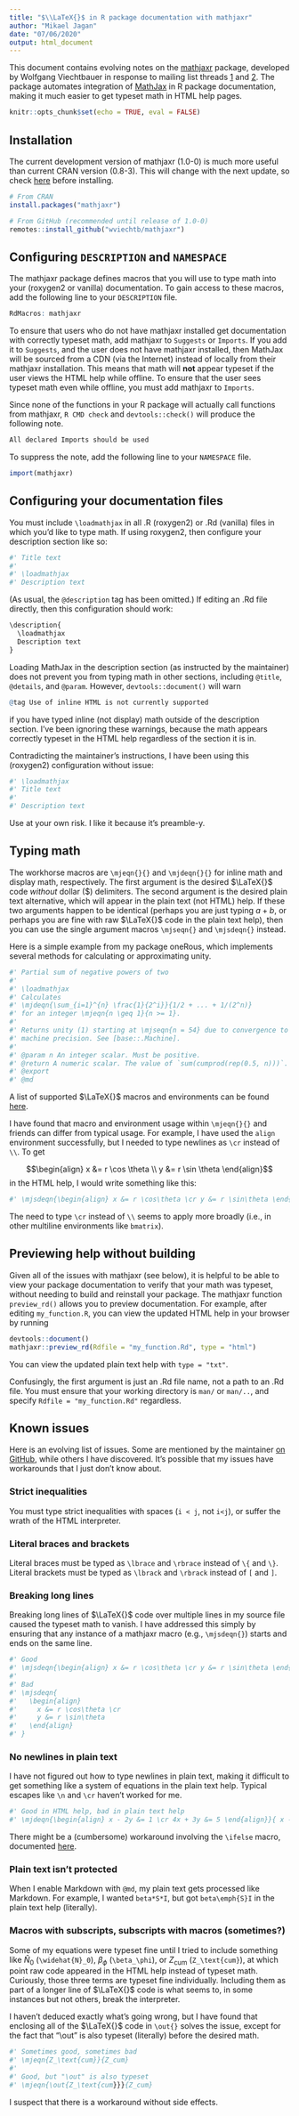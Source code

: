 ```yaml
---
title: "$\\LaTeX{}$ in R package documentation with mathjaxr"
author: "Mikael Jagan"
date: "07/06/2020"
output: html_document
---
```


This document contains evolving notes on the
[mathjaxr](https://github.com/vnijs/MathJaxR)
package, developed by Wolfgang Viechtbauer
in response to mailing list threads 
[1](https://stat.ethz.ch/pipermail/r-devel/2020-April/079395.html)
and
[2](https://stat.ethz.ch/pipermail/r-package-devel/2020q2/005420.html).
The package automates integration of 
[MathJax](https://en.wikipedia.org/wiki/MathJax) 
in R package documentation,
making it much easier to get typeset math in HTML help pages.

```r
knitr::opts_chunk$set(echo = TRUE, eval = FALSE)
```

## Installation

The current development version of mathjaxr (1.0-0) is much more useful than 
current CRAN version (0.8-3). This will change with the next update, so check 
[here](https://cran.r-project.org/web/packages/mathjaxr/index.html) before 
installing.

```r
# From CRAN
install.packages("mathjaxr")

# From GitHub (recommended until release of 1.0-0)
remotes::install_github("wviechtb/mathjaxr")
```

## Configuring `DESCRIPTION` and `NAMESPACE`

The mathjaxr package defines macros that you will use to type math into your
(roxygen2 or vanilla) documentation. To gain access to these macros, add the
following line to your `DESCRIPTION` file.

```r
RdMacros: mathjaxr
```

To ensure that users who do not have mathjaxr installed get documentation with
correctly typeset math, add mathjaxr to `Suggests` or `Imports`. If you add it
to `Suggests`, and the user does not have mathjaxr installed, then MathJax will 
be sourced from a CDN (via the Internet) instead of locally from their mathjaxr 
installation. This means that math will **not** appear typeset if the user views
the HTML help while offline. To ensure that the user sees typeset math even 
while offline, you must add mathjaxr to `Imports`.

Since none of the functions in your R package will actually call functions from
mathjaxr, `R CMD check` and `devtools::check()` will produce the following note.

```r
All declared Imports should be used
```

To suppress the note, add the following line to your `NAMESPACE` file.

```r
import(mathjaxr)
```

## Configuring your documentation files

You must include `\loadmathjax` in all .R (roxygen2) or .Rd (vanilla) files
in which you'd like to type math. If using roxygen2, then configure your 
description section like so:

```r
#' Title text
#' 
#' \loadmathjax
#' Description text
```

(As usual, the `@description` tag has been omitted.) If editing an .Rd file 
directly, then this configuration should work:

```r
\description{
  \loadmathjax
  Description text
}
```

Loading MathJax in the description section (as instructed by the maintainer)
does not prevent you from typing math in other sections, including `@title`, 
`@details`, and `@param`. However, `devtools::document()` will warn

```r
@tag Use of inline HTML is not currently supported
```

if you have typed inline (not display) math outside of the description section.
I've been ignoring these warnings, because the math appears correctly typeset in 
the HTML help regardless of the section it is in.

Contradicting the maintainer's instructions, I have been using this (roxygen2) 
configuration without issue:

```r
#' \loadmathjax
#' Title text
#' 
#' Description text
```

Use at your own risk. I like it because it's preamble-y.

## Typing math

The workhorse macros are `\mjeqn{}{}` and `\mjdeqn{}{}` for inline math and 
display math, respectively. The first argument is the desired $\LaTeX{}$ code 
*without* dollar (\$) delimiters. The second argument is the desired plain text 
alternative, which will appear in the plain text (not HTML) help. If these two
arguments happen to be identical (perhaps you are just typing $a+b$, or perhaps 
you are fine with raw $\LaTeX{}$ code in the plain text help), then you can use 
the single argument macros `\mjseqn{}` and `\mjsdeqn{}` instead.

Here is a simple example from my package oneRous, which implements several 
methods for calculating or approximating unity.

```r
#' Partial sum of negative powers of two
#' 
#' \loadmathjax
#' Calculates
#' \mjdeqn{\sum_{i=1}^{n} \frac{1}{2^i}}{1/2 + ... + 1/(2^n)}
#' for an integer \mjeqn{n \geq 1}{n >= 1}.
#' 
#' Returns unity (1) starting at \mjseqn{n = 54} due to convergence to within
#' machine precision. See [base::.Machine].
#' 
#' @param n An integer scalar. Must be positive.
#' @return A numeric scalar. The value of `sum(cumprod(rep(0.5, n)))`.
#' @export
#' @md
```

A list of supported $\LaTeX{}$ macros and environments can be found
[here](https://docs.mathjax.org/en/latest/input/tex/macros/index.html).

I have found that macro and environment usage within `\mjeqn{}{}` and friends 
can differ from typical usage. For example, I have used the `align` environment
successfully, but I needed to type newlines as `\cr` instead of `\\`. To get

$$\begin{align} x &= r \cos \theta \\ y &= r \sin \theta \end{align}$$
in the HTML help, I would write something like this:

```r
#' \mjsdeqn{\begin{align} x &= r \cos\theta \cr y &= r \sin\theta \end{align}}
```

The need to type `\cr` instead of `\\` seems to apply more broadly (i.e., in 
other multiline environments like `bmatrix`).

## Previewing help without building

Given all of the issues with mathjaxr (see below), it is helpful to be able to 
view your package documentation to verify that your math was typeset, without 
needing to build and reinstall your package. The mathjaxr function 
`preview_rd()` allows you to preview documentation. For example, after editing 
`my_function.R`, you can view the updated HTML help in your browser by running

```r
devtools::document()
mathjaxr::preview_rd(Rdfile = "my_function.Rd", type = "html")
```

You can view the updated plain text help with `type = "txt"`.

Confusingly, the first argument is just an .Rd file name, not a path to an .Rd
file. You must ensure that your working directory is `man/` or `man/..`, and 
specify `Rdfile = "my_function.Rd"` regardless.

## Known issues

Here is an evolving list of issues. Some are mentioned by the maintainer
[on GitHub](https://github.com/wviechtb/mathjaxr), while others I have
discovered. It's possible that my issues have workarounds that I just don't
know about.

### Strict inequalities

You must type strict inequalities with spaces (`i < j`, not `i<j`), or suffer
the wrath of the HTML interpreter.

### Literal braces and brackets

Literal braces must be typed as `\lbrace` and `\rbrace` instead of `\{` and 
`\}`. Literal brackets must be typed as `\lbrack` and `\rbrack` instead of `[` 
and `]`.

### Breaking long lines

Breaking long lines of $\LaTeX{}$ code over multiple lines in my source file
caused the typeset math to vanish. I have addressed this simply by ensuring that
any instance of a mathjaxr macro (e.g., `\mjsdeqn{}`) starts and ends on the 
same line.

```r
#' Good
#' \mjsdeqn{\begin{align} x &= r \cos\theta \cr y &= r \sin\theta \end{align}}
#' 
#' Bad
#' \mjsdeqn{
#'   \begin{align} 
#'     x &= r \cos\theta \cr 
#'     y &= r \sin\theta 
#'   \end{align}
#' }
```

### No newlines in plain text

I have not figured out how to type newlines in plain text, making it difficult
to get something like a system of equations in the plain text help. Typical 
escapes like `\n` and `\cr` haven't worked for me.

```r
#' Good in HTML help, bad in plain text help
#' \mjdeqn{\begin{align} x - 2y &= 1 \cr 4x + 3y &= 5 \end{align}}{ x - 2y = 1 \cr 4x + 3y = 5}
```

There might be a (cumbersome) workaround involving the `\ifelse` macro, 
documented
[here](https://cran.r-project.org/doc/manuals/r-devel/R-exts.html#Conditional-text).

### Plain text isn't protected

When I enable Markdown with `@md`, my plain text gets processed like Markdown.
For example, I wanted `beta*S*I`, but got `beta\emph{S}I` in the plain text 
help (literally).

### Macros with subscripts, subscripts with macros (sometimes?)

Some of my equations were typeset fine until I tried to include something 
like $\widehat{N}_0$ (`\widehat{N}_0`), $\beta_\phi$ (`\beta_\phi`), or
$Z_\text{cum}$ (`Z_\text{cum}`), at which point raw \LaTeX code appeared 
in the HTML help instead of typeset math. Curiously, those three terms 
are typeset fine individually. Including them as part of a longer line of 
$\LaTeX{}$ code is what seems to, in some instances but not others, break 
the interpreter.

I haven't deduced exactly what's going wrong, but I have found that enclosing
all of the $\LaTeX{}$ code in `\out{}` solves the issue, except for the fact
that "\\out" is also typeset (literally) before the desired math.

```r
#' Sometimes good, sometimes bad
#' \mjeqn{Z_\text{cum}}{Z_cum}
#'
#' Good, but "\out" is also typeset
#' \mjeqn{\out{Z_\text{cum}}}{Z_cum}
```

I suspect that there is a workaround without side effects.
